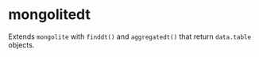 # mongolitedt


Extends `mongolite` with `finddt()` and `aggregatedt()` that return `data.table` objects. 







